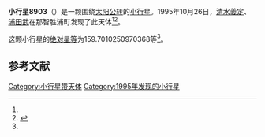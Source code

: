 {{Infobox planet
| bgcolour = #FFFFC0
| name = 8903
| symbol = 
| image = 
| caption = 
| discovery = yes
| discovery_ref = 
| discoverer = [[清水義定|清水義定]]、[[浦田武|浦田武]]
| discovery_site = [[那智胜浦町|那智胜浦町]] 
| discovered = 1995年10月26日
| designations = yes
| mp_name = 
| named_after = 
| alt_names = 1995 UB7/ 1978 TC2
| mp_category = [[主带小行星|主带小行星]]
| orbit_ref = <ref name="a">[http://ssd.jpl.nasa.gov/sbdb.cgi?sstr=8903 8903] {{Wayback|url=http://ssd.jpl.nasa.gov/sbdb.cgi?sstr=8903 |date=20210813082123 }}，小行星數據庫瀏覽器（JPL Small-Body Database Browser）－[[美国国家航空航天局|美国国家航空航天局]]喷气推进实验室</ref>
| epoch = 2456400.5 (2013年4月18日更新)
| aphelion = {{convert|3.013717749849845|AU|km|3|abbr=on|lk=out}}
| perihelion = {{convert|2.196788854519073|AU|km|3|abbr=on}}
| semimajor = {{convert|2.605253302184459|AU|km|3|abbr=on}}
| eccentricity = 0.156784927
| period = 1535.936848 [[日|日]]<br />4.21[[儒略年|儒略年]]
| avg_speed = 
| inclination = 13.2058478652246
| asc_node = 200.71872662471
| mean_anomaly = 
| arg_peri = 159.7010250970368
| satellites = 
| physical_characteristics = yes
| dimensions = 
| mass = 
| density = 
| surface_grav = 
| escape_velocity = 
| sidereal_day = 
| axial_tilt = 
| pole_ecliptic_lat = 
| pole_ecliptic_lon = 
| albedo = 
| temperatures= 
| temp_name1 = 
| mean_temp_1 = 
| max_temp_1 = 
| temp_name2 = 
| max_temp_2 = 
| spectral_type = 
| abs_magnitude = 159.7010250970368
}}

'''小行星8903'''（{{lang-en|8903}}）是一颗围绕[[太阳|太阳]][[公转|公转]]的[[小行星|小行星]]。1995年10月26日，[[清水義定|清水義定]]、[[浦田武|浦田武]]在那智胜浦町发现了此天体<ref name="a" /><ref>{{cite news|title=小行星列表|url=http://cfa-www.harvard.edu/iau/lists/NumberedMPs.txt|accessdate=2013-07-08|newspaper=哈佛大学|archive-date=2008-05-17|archive-url=https://web.archive.org/web/20080517010638/http://cfa-www.harvard.edu/iau/lists/NumberedMPs.txt|dead-url=no}}</ref>。

这颗小行星的[[绝对星等|绝对星等]]为159.7010250970368等<ref name="a" />。

==参考文献==
{{reflist}}
{{Minor Planet Number|[[小行星8902|小行星8902]]|[[小行星8904|小行星8904]]}}

{{小天体}}

[[Category:小行星带天体|Category:小行星带天体]]
[[Category:1995年发现的小行星|Category:1995年发现的小行星]]

{{asteroid-stub}}